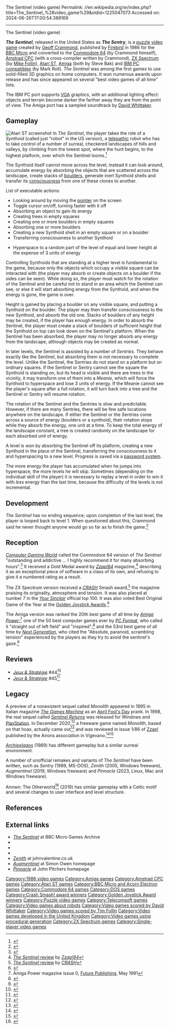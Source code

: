 The Sentinel (video game)
Permalink: //en.wikipedia.org/w/index.php?title=The_Sentinel_%28video_game%29&oldid=1225047073
Accessed on: 2024-06-26T17:00:54.388169



------
The Sentinel (video game)
{{About|the 1986 computer game||Sentinel (disambiguation)}}
{{Infobox video game| title = The Sentinel
|image     = Sentinel-cover.jpg
|caption   = Cover art by David John Rowe<ref>{{cite web |url= http://www.boxequalsart.com/djrartistpage.html |title= David John Rowe's artist page |accessdate= 25 December 2017 |publisher= Box Equals Art}}</ref>
|developer = [[Geoff Crammond]]
|publisher = [[Firebird (software label)|Firebird]]
|released  = 1986, 1987
|genre     = [[Puzzle video game|Puzzle]]
|modes     = [[Single-player]]
|platforms = [[BBC Micro]], [[Commodore 64]], [[Amstrad CPC]], [[ZX Spectrum]], [[Atari ST]], [[Amiga]], [[DOS]]
}}

'''''The Sentinel''''', released in the United States as '''''The Sentry''''', is a [[puzzle game|puzzle]] [[video game]] created by [[Geoff Crammond]], published by [[Firebird (software label)|Firebird]] in 1986 for the [[BBC Micro]] and converted to the [[Commodore 64]] (by Crammond himself), [[Amstrad CPC]] (with a cross-compiler written by Crammond), [[ZX Spectrum]] (by [[Mike Follin]]), [[Atari ST]], [[Amiga]] (both by Steve Bak) and [[IBM PC compatible]]s (by Mark Roll). ''The Sentinel'' was among the first games to use solid-filled 3D graphics on home computers. It won numerous awards upon release and has since appeared on several "best video games of all time" lists.

The IBM PC port supports [[Video Graphics Array|VGA]] graphics, with an additional lighting effect: objects and terrain become darker the farther away they are from the point of view. The Amiga port has a sampled soundtrack by [[David Whittaker (video game composer)|David Whittaker]].

==Gameplay==
[[File:The_Sentinel_(video_game)_Atari_ST_screenshot.png|thumb|left|Atari ST screenshot]]
In ''The Sentinel'', the player takes the role of a ''Synthoid'' (called just "robot" in the US version), a [[Telepathy|telepathic]] robot who has to take control of a number of surreal, checkered landscapes of hills and valleys, by climbing from the lowest spot, where the hunt begins, to the highest platform, over which the Sentinel looms.<ref>{{cite web | url=https://archive.org/details/Sentinel_The_1984_Firebird_Software | title=Commodore C64 Manual: Sentinel, the (1984)(Firebird Software) | year=1984 }}</ref>

The Synthoid itself cannot move across the level; instead it can look around, accumulate energy by absorbing the objects that are scattered across the landscape, create stacks of [[boulder]]s, generate inert Synthoid shells and transfer its [[consciousness]] from one of these clones to another.

List of executable actions:
* Looking around by moving the [[pointer (computing WIMP)|pointer]] on the screen
* Toggle cursor on/off, turning faster with it off
* Absorbing an object to gain its energy
* Creating trees in empty squares
* Creating one or more boulders in empty squares
* Absorbing one or more boulders
* Creating a new Synthoid shell in an empty square or on a boulder
* Transferring consciousness to another Synthoid
<!-- Deleted image removed: [[Image:Sentinel level.png|thumb|right|250px| First level introduction screen in the [[Commodore Amiga|Amiga]]]] -->
<!-- Deleted image removed: [[Image:Sentinel amiga ingame.png|thumb|right|250px|[[Commodore Amiga|Amiga]] version. The Sentinel is absorbing the player]] -->
* Hyperspace to a random part of the level of equal and lower height at the expense of 3 units of energy

Controlling Synthoids that are standing at a higher level is fundamental to the game, because only the objects which occupy a visible square can be interacted with (the player may absorb or create objects on a boulder if the sides can be seen). While doing so, the player must watch for the rotation of the Sentinel and be careful not to stand in an area which the Sentinel can see, or else it will start absorbing energy from the Synthoid, and when the energy is gone, the game is over.

Height is gained by placing a boulder on any visible square, and putting a Synthoid on the boulder. The player may then transfer consciousness to the new Synthoid, and absorb the old one. Stacks of boulders of any height may be created, if the player has enough energy. In order to absorb the Sentinel, the player must create a stack of boulders of sufficient height that the Synthoid on top can look down on the Sentinel's platform. When the Sentinel has been absorbed, the player may no longer absorb any energy from the landscape, although objects may be created as normal.

In later levels, the Sentinel is assisted by a number of ''Sentries''. They behave exactly like the Sentinel, but absorbing them is not necessary to complete the level. Unlike the Sentinel, the Sentries do not stand on a platform but on ordinary squares. If the Sentinel or Sentry cannot see the square the Synthoid is standing on, but its head is visible and there are trees in the vicinity, it may transform one of them into a ''Meanie'', which will force the Synthoid to hyperspace and lose 3 units of energy. If the Meanie cannot see the player's square after a full rotation, it will turn back into a tree and the Sentinel or Sentry will resume rotation.

The rotation of the Sentinel and the Sentries is slow and predictable. However, if there are many Sentries, there will be few safe locations anywhere on the landscape. If either the Sentinel or the Sentries come across a source of energy (boulders or a synthoid), their rotation stops while they absorb the energy, one unit at a time. To keep the total energy of the landscape constant, a tree is created randomly on the landscape for each absorbed unit of energy.

A level is won by absorbing the Sentinel off its platform, creating a new Synthoid in the place of the Sentinel, transferring the consciousness to it and hyperspacing to a new level. Progress is saved via a [[Password (video games)|password system]].

The more energy the player has accumulated when he jumps into hyperspace, the more levels he will skip. Sometimes (depending on the individual skill of the player) it is necessary to replay a level in order to win it with ''less'' energy than the last time, because the difficulty of the levels is not incremental.

==Development==
''The Sentinel'' has no ending sequence; upon completion of the last level, the player is looped back to level 1. When questioned about this, Crammond said he never thought anyone would go so far as to finish the game.<ref>{{cite magazine |title=NG Alphas: Sentinel Returns |magazine=[[Next Generation (magazine)|Next Generation]] |issue=36 |publisher=[[Imagine Media]] |date=December 1997|page=121}}</ref>

==Reception==
{{Video game reviews
| award1Pub = ''Crash''
| award1 = Smash<ref>Game review, Crash magazine, [[Newsfield Publications]], issue 40, May 1987</ref>
}}
''[[Computer Gaming World]]'' called the Commodore 64 version of ''The Sentinel'' "outstanding and addictive ... I highly recommend it for many absorbing hours".<ref name="wagner198709">{{cite magazine | title=Aboard the Ten Thousand Sentries Limited | magazine=Computer Gaming World | date=Aug–Sep 1987 | author=Wagner, Roy | pages=42}}</ref> It received a Gold Medal award by ''[[Zzap!64]]'' magazine,<ref>[http://www.zzap64.co.uk/zzap20/senti.html ''The Sentinel'' review] by ''[[Zzap!64]]''</ref> describing it as an exceptional piece of software in a class of its own, and refusing to give it a numbered rating as a result.

The ZX Spectrum version received a ''[[CRASH (magazine)|CRASH]]'' Smash award,<ref>[http://www.crashonline.org.uk/40/sentinel.htm ''The Sentinel'' review] by ''[[CRASH (magazine)|CRASH]]''</ref> the magazine praising its originality, atmosphere and tension. It was also placed at number 7 in the ''[[Your Sinclair]]'' official top 100. It was also voted Best Original Game of the Year at the [[Golden Joystick Awards]].<ref>{{Cite web|url=http://www.worldofspectrum.org/showmag.cgi?mag=C+VG/Issue066/Pages/CVG06600101.jpg|title = Computer & Video Games}}</ref>

The Amiga version was ranked the 20th best game of all time by ''[[Amiga Power]]'';<ref>Amiga Power magazine issue 0, [[Future Publishing]], May 1991</ref> one of the 50 best computer games ever by ''[[PC Format]]'', who called it "straight out of left field" and "inspired";<ref name=pcformat50>{{cite journal | author=Staff | journal=[[PC Format]] | title=The 50 best games EVER! |date=October 1991 | issue=1 | pages=109–111 }}</ref> and the 53rd best game of all time by ''[[Next Generation (magazine)|Next Generation]]'', who cited the "Absolute, paranoid, scrambling tension" experienced by the players as they try to avoid the sentinel's gaze.<ref>{{cite magazine|title=Top 100 Games of All Time |magazine=[[Next Generation (magazine)|Next Generation]]|issue=21 |publisher=[[Imagine Media]] |date=September 1996|page=52}}</ref>

==Reviews==
*''[[:fr:Jeux et Stratégie|Jeux & Stratégie]]'' #44<ref>{{cite web | url=https://archive.org/details/jeux-et-strategie-44/page/80/mode/2up | title=Jeux & stratégie 44 | date=April 1987 }}</ref>
*''[[:fr:Jeux et Stratégie|Jeux & Stratégie]]'' #45<ref>{{cite web | url=https://archive.org/details/jeux-et-strategie-45/page/58/mode/2up | title=Jeux & stratégie 45 | date=June 1987 }}</ref>

==Legacy==
A preview of a nonexistent sequel called ''Monolith'' appeared in 1995 in Italian magazine ''[[The Games Machine (Italy)|The Games Machine]]'' as an [[April Fool's Day]] prank. In 1998, the real sequel called ''[[Sentinel Returns]]'' was released for Windows and [[PlayStation]]. In December 2020,<ref>{{cite web|url=https://www.moddb.com/games/monolith|title=Monolith Windows game|date=18 December 2020 }}</ref> a freeware game named ''Monolith'', based on that hoax, actually came out<ref>{{cite web|url=https://devilmaster.altervista.org/monolith.html|title=Monolith}}</ref> and was reviewed in issue 1/86 of [[Zzap!64|Zzap!]] published by the Airons association in Vigevano.<ref>{{cite magazine|title=Monolith |magazine=[[Zzap!64#In Italy|Zzap!]]|issue=1/86 |publisher=Associazione Airons di Vigevano |date=May 2021|page=41}}</ref><ref>{{cite web|url=https://oboli.zzapmagazine.it/product/zzap-singolo/|title=Zzap! Numero 1/86}}</ref>

''[[Archipelagos (video game)|Archipelagos]]'' (1989) has different gameplay but a similar surreal environment.

A number of unofficial remakes and variants of ''The Sentinel'' have been written, such as ''Sentry'' (1989, MS-DOS), ''Zenith'' (2005, Windows freeware), ''Augmentinel'' (2019, Windows freeware) and ''Pinnacle'' (2023, Linux, Mac and Windows freeware).

Annwn: The Otherworld<ref>{{Cite news |last=Tarason |first=Dominic |date=2019-04-15 |title=Annwn: The Otherworld is The Sentinel with Celtic ghosts and a demo |language=en |work=Rock, Paper, Shotgun |url=https://www.rockpapershotgun.com/annwn-the-otherworld-haunts-steam-with-a-free-demo |access-date=2022-12-23}}</ref> (2019) has similar gameplay with a Celtic motif and several changes to user interface and level structure.

==References==
{{Reflist}}

==External links==
*[http://www.bbcmicro.co.uk/game.php?id=2527 ''The Sentinel''] at BBC Micro Games Archive
*{{lemon64 game|id=2260}}
*{{WoS game|id=0004400|name=The Sentinel}}
*{{atarimania|id=25061}}
*[http://johnvalentine.co.uk/zenith.php ''Zenith''] at johnvalentine.co.uk
*[https://simonowen.com/spectrum/augmentinel/ '' Augmentinel''] at Simon Owen homepage
*[https://viperfish.com.au/games/pinnacle.html '' Pinnacle''] at John Pitchers homepage

{{Authority control}}

{{DEFAULTSORT:Sentinel, The}}
[[Category:1986 video games]]
[[Category:Amiga games]]
[[Category:Amstrad CPC games]]
[[Category:Atari ST games]]
[[Category:BBC Micro and Acorn Electron games]]
[[Category:Commodore 64 games]]
[[Category:DOS games]]
[[Category:Crash Smash! award winners]]
[[Category:Golden Joystick Award winners]]
[[Category:Puzzle video games]]
[[Category:Telecomsoft games]]
[[Category:Video games about robots]]
[[Category:Video games scored by David Whittaker]]
[[Category:Video games scored by Tim Follin]]
[[Category:Video games developed in the United Kingdom]]
[[Category:Video games using procedural generation]]
[[Category:ZX Spectrum games]]
[[Category:Single-player video games]]